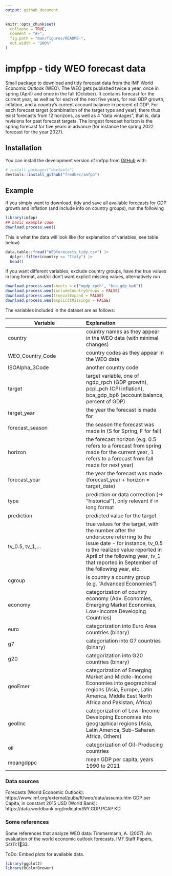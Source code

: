 ```yaml
---
output: github_document
---
```


<!-- README.md is generated from README.Rmd. Please edit that file -->

```r
knitr::opts_chunk$set(
  collapse = TRUE,
  comment = "#>",
  fig.path = "man/figures/README-",
  out.width = "100%"
)
```

# impfpp - tidy WEO forecast data 

<!-- badges: start -->
<!-- badges: end -->

Small package to download and tidy forecast data from the IMF World Economic Outlook (WEO). The WEO gets published twice a year, once in spring (April) and once in the fall (October). It contains forecast for the current year, as well as for each of the next five years, for real GDP growth, inflation, and a country's current account balance in percent of GDP. For each forecast target (combination of the target type and year), there thus exist forecasts from 12 horizons, as well as 4 "data vintages", that is, data revisions for past forecast targets.
The longest forecast horizon is the spring forecast for five years in advance (for instance the spring 2022 forecast for the year 2027).

## Installation

You can install the development version of imfpp from [GitHub](https://github.com/) with:

``` r
# install.packages("devtools")
devtools::install_github("fredbec/imfpp")
```

## Example

If you simply want to download, tidy and save all available forecasts for GDP growth and inflation (and include info on country groups), run the following
```r
library(imfpp)
## basic example code
download.process.weo()
```

This is what the data will look like (for explanation of variables, see table below)
```r
data.table::fread("WEOforecasts_tidy.csv") |>
  dplyr::filter(country == "Italy") |>
  head()
```


If you want different variables, exclude country groups, have the true values in long format, and/or don't want explicit missing values, alternatively run

```r
download.process.weo(sheets = c("ngdp_rpch", "bca_gdp_bp6"))
download.process.weo(includeCountryGroups = FALSE)
download.process.weo(truevalExpand = FALSE)
download.process.weo(explicitMissings = FALSE)
```

The variables included in the dataset are as follows:

| Variable      | Explanation           |
| ------------- |:------------- |
| country       | country names as they appear in the WEO data (with minimal changes) |
| WEO_Country_Code      | country codes as they appear in the WEO data     |
| ISOAlpha_3Code | another country code     |
| target        | target variable, one of ngdp_rpch (GDP growth), pcpi_pch (CPI inflation), bca_gdp_bp6 (account balance, percent of GDP) |
| target_year | the year the forecast is made for |
| forecast_season | the season the forecast was made in (S for Spring, F for fall) |
| horizon | the forecast horizon (e.g. 0.5 refers to a forecast from spring made for the current year, 1 refers to a forecast from fall made for next year) |
| forecast_year | the year the forecast was made (forecast_year + horizon = target_date) |
| type | prediction or data correction (-> "historical"), only relevant if in long format |
| prediction | predicted value for the target |
| tv_0.5, tv_1,... | true values for the target, with the number after the underscore referring to the issue date - for instance, tv_0.5 is the realized value reported in April of the following year, tv_1 that reported in September of the following year, etc.  |
| cgroup | is country a country group (e.g. "Advanced Economies")|
| economy | categorization of country economy (Adv. Economies, Emerging Market Economies, Low-Income Developing Countries) |
| euro | categorization into Euro Area countries (binary) |
| g7 | categoriation into G7 countries (binary) |
| g20 | categorization into G20 countries (binary) |
| geoEmer | categorization of Emerging Market and Middle-Income Economies into geographical regions (Asia, Europe, Latin America, Middle East North Africa and Pakistan, Africa) |
| geolInc | categorization of Low-Income Developing Economies into geographical regions (Asia, Latin America, Sub-Saharan Africa, Others) |
| oil | categorization of Oil-Producing countries |
| meangdppc | mean GDP per capita, years 1990 to 2021 |

### Data sources
Forecasts (World Economic Outlook): https://www.imf.org/external/pubs/ft/weo/data/assump.htm
GDP per Capita, in constant 2015 USD (World Bank): https://data.worldbank.org/indicator/NY.GDP.PCAP.KD

### Some references 
Some references that analyze WEO data:
Timmermann, A. (2007). An evaluation of the world economic outlook forecasts. IMF Staff Papers, 54(1):133.



ToDo: Embed plots for available data.
```r
library(ggplot2)
library(RColorBrewer)
```

